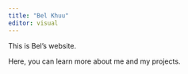 ```yaml
---
title: "Bel Khuu"
editor: visual
---
```


This is Bel's website.

Here, you can learn more about me and my projects.
